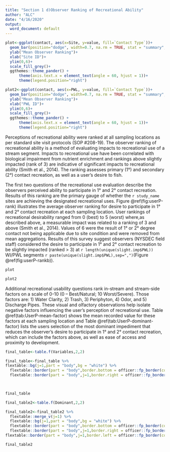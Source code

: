 ```yaml
---
title: "Section 1 d)Observer Ranking of Recreational Ability"
author: "ALC"
date: "4/16/2020"
output:
  word_document: default
---
```



```r

plot<-ggplot(contact, aes(x=Site, y=value, fill=`Contact Type`))+
  geom_bar(position="dodge", width=0.7, na.rm = TRUE, stat = "summary", fun= "mean")+
  ylab("Mean Observer Ranking")+
  xlab("Site ID")+
  ylim(0,6)+
  scale_fill_grey()+
  ggthemes::theme_pander() +
      theme(axis.text.x = element_text(angle = 60, hjust = 1))+
      theme(legend.position="right")

plot2<-ggplot(contact, aes(x=PWL, y=value, fill=`Contact Type`))+
  geom_bar(position="dodge", width=0.7, na.rm = TRUE, stat = "summary", fun= "mean")+
  ylab("Mean Observer Ranking")+
  xlab("PWL ID")+
  ylim(0,6)+
  scale_fill_grey()+
  ggthemes::theme_pander() +
      theme(axis.text.x = element_text(angle = 60, hjust = 1))+
      theme(legend.position="right")


```
Perceptions of recreational ability were ranked at all sampling locations as per standard site visit protocols (SOP #208-19). The observer ranking of recreational ability is a method of evaluating impacts to recreational use of a stream segment. Impacts to recreational use have been correlated with biological impairment from nutrient enrichment and rankings above slightly impacted (rank of 3) are indicative of significant impacts to recreational ability (Smith et al., 2014). The ranking assesses primary (1°) and secondary (2°) contact recreation, as well as a user’s desire to fish.

The first two questions of the recreational use evaluation describe the observers perceived ability to participate in 1° and 2° contact recreation. Results of this ranking are the primary gauge of whether the `r study_name` sites are achieving the designated recreational uses. Figure \@ref(fig:userP-rank) illustrates the average observer ranking for desire to participate in 1° and 2° contact recreation at each sampling location. User rankings of recreational desirability ranged from 0 (best) to 5 (worst) where,as described above, a measurable impact was related to a ranking of 3 and above (Smith et al., 2014). Values of 6 were the result of 1° or 2° degree contact not being applicable due to site condition and were removed from mean aggregations. Results of this survey suggest observers (NYSDEC field staff) considered the desire to participate in 1° and 2° contact recreation to be slightly impacted (ranked > 3) at `r length(unique(slight.imp$PWL))`  WI/PWL segments `r paste(unique(slight.imp$PWL),sep=",")`(Figure \@ref(fig:userP-rankb)).

```r
plot
```

```r
plot2
```
\newpage

Additional recreational usability questions rank in-stream and stream-side factors on a scale of 0-10 (0 – Best/Natural; 10 Worst/Severe). Those factors are: 1) Water Clarity, 2) Trash, 3) Periphyton, 4) Odor, and 5) Discharge Pipes. These visual and olfactory observations help isolate negative factors influencing the user’s perception of recreational use. Table \@ref(tab:UserP-mean-factor) shows the mean recorded value for these factors at each sampling location and Table \@ref(tab:UserP-dominant-factor) lists the users selection of the most dominant impediment that reduces the observer’s desire to participate in 1° and 2° contact recreation, which can include the factors above, as well as ease of access and proximity to development.

```r
final_table<-table.f(Variables,2,2)

final_table<-final_table %>% 
flextable::bg(j=1,part = "body",bg = "white") %>% 
  flextable::border(part = "body",border.bottom = officer::fp_border(color="grey")) %>% 
  flextable::border(part = "body",j=1,border.right = officer::fp_border(color = "grey"))
  


final_table
```

\newpage


```r
final_table2<-table.f(Dominant,2,2) 

final_table2<-final_table2 %>% 
  flextable::merge_v(j=1) %>% 
  flextable::bg(j=1,part = "body",bg = "white") %>% 
  flextable::border(part = "body",border.bottom = officer::fp_border(color="grey")) %>% 
  flextable::border(part = "body",j=1,border.right = officer::fp_border(color = "grey")) %>% 
flextable::border(part = "body",j=1,border.left = officer::fp_border(color = "grey"))

final_table2
```


